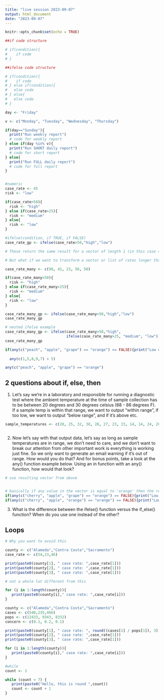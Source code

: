 ```yaml
---
title: "live session 2023-09-07"
output: html_document
date: "2023-09-07"
---
```


```r
knitr::opts_chunk$set(echo = TRUE)
```

```r

##if code structure

# if(condition){
#    if code     
# }

##ifelse code structure 

# if(condition){
#    if code     
# } else if(condition){
#   else code
# } else{
#   else code
# }

day <- "Friday"

v <- c("Monday", "Tuesday", "Wednesday", "Thursday")

if(day=="Sunday"){
  print("Run weekly report")
  # code for weekly report
} else if(day %in% v){
  print("Run SHORT daily report")
  # code for short report
} else{
  print("Run FULL daily report")
  # code for full report
}


#numeric
case_rate <- 45
risk <- "low"

if(case_rate>50){
  risk <- "high"
} else if(case_rate>25){
  risk <- "medium"
} else{
  risk <- "low"
}

#ifelse(condition, if TRUE, if FALSE)
case_rate_gp <- ifelse(case_rate>50,"high","low")

# These return the same result for a vector of length 1 (in this case 45)

# But what if we want to transform a vector or list of rates longer than 1 into a risk

case_rate_many <- c(98, 41, 23, 56, 50)

if(case_rate_many>50){
  risk <- "high"
} else if(case_rate_many>25){
  risk <- "medium"
} else{
  risk <- "low"
}

case_rate_many_gp <- ifelse(case_rate_many>50,"high","low")
case_rate_many_gp

# nested ifelse example
case_rate_many_gp <- ifelse(case_rate_many>50,"high",
                            ifelse(case_rate_many>25, "medium", "low"))
case_rate_many_gp

if(any(c("peach", "apple", "grape") == "orange") == FALSE){print("Low on oranges!")}
  
  any(c(1,5,8,9,7) > 5)

any(c("peach", "apple", "grape") == "orange")

```

## 2 questions about if, else, then

1. Let's say we're in a laboratory and responsible for running a diagnostic test where the ambient temperature at the time of sample collection has to be between 20 degrees and 30 degrees celsius (68 - 86 degrees F).  If a sample temp is within that range, we want to output "within range", if too low, we want to output "below range", and if it's above etc. 

```r
sample_temperatures <- c(20, 25, 32, 38, 28, 27, 23, 23, 14, 14, 24, 20)



```

2.  Now let's say with that output data, let's say as long as sample temperatures are in range, we don't need to care, and we don't want to break our attention from other important work is everything is working just fine.  So we only want to generate an email warning if it's out of range. How would you do that?  And for bonus points, take a look at the any() function example below.  Using an in function with an any() function, how would that look?

```r
# use resulting vector from above


# basically if any value in the vector is equal to 'orange' then the result is TRUE and if none are, then the result is FALSE
if(any(c("cherry", "apple", "grape") == "orange") == FALSE){print("Low on oranges!")}
if(any(c("cherry", "apple", "orange") == "orange") == FALSE){print("Low on oranges!")}


```


3. What is the difference between the ifelse() function versus the if_else() function? When do you use one instead of the other?


## Loops


```r

# Why you want to avoid this

county <- c("Alameda","Contra Costa","Sacramento")
case_rate <- c(54,23,46)

print(paste0(county[1], " case rate: ",case_rate[1]))
print(paste0(county[2], " case rate: ",case_rate[1]))
print(paste0(county[3], " case rate: ",case_rate[1]))

# not a whole lot different from this

for (i in 1:length(county)){
   print(paste0(county[i]," case rate: ",case_rate[i]))
}

county <- c("Alameda","Contra Costa","Sacramento")
cases <- c(540,235,466)
pops <- c(12433, 9343, 8332)
concern <- c(0.1, 0.2, 0.1)

print(paste0(county[1], " case rate: ", round((cases[1] / pops[1]), 3)))
print(paste0(county[2], " case rate: ",case_rate[1]))
print(paste0(county[3], " case rate: ",case_rate[1]))

for (i in 1:length(county)){
   print(paste0(county[i]," case rate: ",case_rate[i]))
}

#while
count <- 1

while (count < 7) {
   print(paste0("Hello, this is round ",count))
   count <- count + 1
}


```

